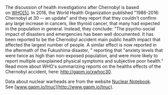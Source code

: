 The discussion of health investigations after Chernobyl is based on [WHO[5]](http://gapm.io/xwhoc30). In 2016, the World Health Organization published "1986-2016: Chernobyl at 30 -- an update" and they report that they couldn't confirm any large increase in cancers, like thyroid cancer, that many had expected in the population in general. Instead, they conclude: "The psycho-social impact of disasters and emergencies has been well documented. It has been reported to be the Chernobyl accident main public health impact that affected the largest number of people. A similar effect is now reported in the aftermath of the Fukushima disaster, " reporting that "anxiety levels that were twice as high than non-exposed population, and were more likely to report multiple unexplained physical symptoms and subjective poor health." Read more about WHO's summarizing reports on the healths effects of the Chernobyl accident, here: <http://gapm.io/xwhoc30>.

Data about nuclear warheads are from the website [Nuclear Notebook](http://www.gapm.io/xnuno). See [www.gapm.io/tnuc](http://www.gapm.io/tnuc).